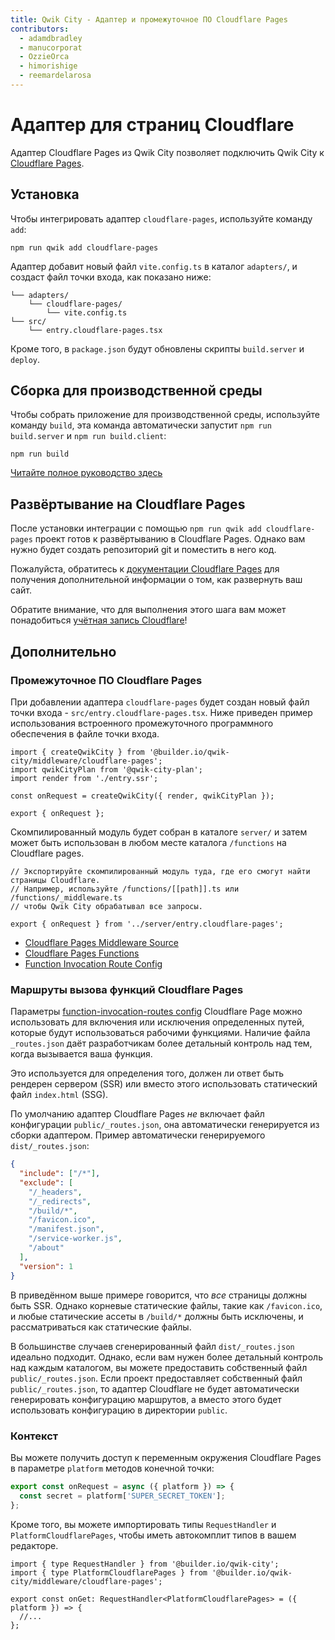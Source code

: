 ```yaml
---
title: Qwik City - Адаптер и промежуточное ПО Cloudflare Pages
contributors:
  - adamdbradley
  - manucorporat
  - OzzieOrca
  - himorishige
  - reemardelarosa
---
```


# Адаптер для страниц Cloudflare

Адаптер Cloudflare Pages из Qwik City позволяет подключить Qwik City к [Cloudflare Pages](https://pages.cloudflare.com/).

## Установка

Чтобы интегрировать адаптер `cloudflare-pages`, используйте команду `add`:

```shell
npm run qwik add cloudflare-pages
```

Адаптер добавит новый файл `vite.config.ts` в каталог `adapters/`, и создаст файл точки входа, как показано ниже:

```shell
└── adapters/
    └── cloudflare-pages/
        └── vite.config.ts
└── src/
    └── entry.cloudflare-pages.tsx
```

Кроме того, в `package.json` будут обновлены скрипты `build.server` и `deploy`.

## Сборка для производственной среды

Чтобы собрать приложение для производственной среды, используйте команду `build`, эта команда автоматически запустит `npm run build.server` и `npm run build.client`:

```shell
npm run build
```

[Читайте полное руководство здесь](https://github.com/BuilderIO/qwik/tree/main/starters/adapters/cloudflare-pages/README.md)

## Развёртывание на Cloudflare Pages

После установки интеграции с помощью `npm run qwik add cloudflare-pages` проект готов к развёртыванию в Cloudflare Pages. Однако вам нужно будет создать репозиторий git и поместить в него код.

Пожалуйста, обратитесь к [документации Cloudflare Pages](https://developers.cloudflare.com/pages/framework-guides/deploy-a-qwik-site/) для получения дополнительной информации о том, как развернуть ваш сайт.

Обратите внимание, что для выполнения этого шага вам может понадобиться [учётная запись Cloudflare](https://dash.cloudflare.com/sign-up?lang=en-US)!

## Дополнительно

### Промежуточное ПО Cloudflare Pages

При добавлении адаптера `cloudflare-pages` будет создан новый файл точки входа - `src/entry.cloudflare-pages.tsx`. Ниже приведен пример использования встроенного промежуточного программного обеспечения в файле точки входа.

```tsx title="src/entry.cloudflare-pages.tsx"
import { createQwikCity } from '@builder.io/qwik-city/middleware/cloudflare-pages';
import qwikCityPlan from '@qwik-city-plan';
import render from './entry.ssr';

const onRequest = createQwikCity({ render, qwikCityPlan });

export { onRequest };
```

Скомпилированный модуль будет собран в каталоге `server/` и затем может быть использован в любом месте каталога `/functions` на Cloudflare pages.

```tsx title="/functions/[[path]].ts"
// Экспортируйте скомпилированный модуль туда, где его смогут найти страницы Cloudflare.
// Например, используйте /functions/[[path]].ts или /functions/_middleware.ts
// чтобы Qwik City обрабатывал все запросы.

export { onRequest } from '../server/entry.cloudflare-pages';
```

- [Cloudflare Pages Middleware Source](https://github.com/BuilderIO/qwik/tree/main/packages/qwik-city/middleware/cloudflare-pages/index.ts)
- [Cloudflare Pages Functions](https://developers.cloudflare.com/pages/platform/functions/)
- [Function Invocation Route Config](https://developers.cloudflare.com/pages/platform/functions/routing/#functions-invocation-routes)

### Маршруты вызова функций Cloudflare Pages

Параметры [function-invocation-routes config](https://developers.cloudflare.com/pages/platform/functions/routing/#functions-invocation-routes/) Cloudflare Page можно использовать для включения или исключения определенных путей, которые будут использоваться рабочими функциями. Наличие файла `_routes.json` даёт разработчикам более детальный контроль над тем, когда вызывается ваша функция.

Это используется для определения того, должен ли ответ быть рендерен сервером (SSR) или вместо этого использовать статический файл `index.html` (SSG).

По умолчанию адаптер Cloudflare Pages _не_ включает файл конфигурации `public/_routes.json`, она автоматически генерируется из сборки адаптером. Пример автоматически генерируемого `dist/_routes.json`:

```json
{
  "include": ["/*"],
  "exclude": [
    "/_headers",
    "/_redirects",
    "/build/*",
    "/favicon.ico",
    "/manifest.json",
    "/service-worker.js",
    "/about"
  ],
  "version": 1
}
```

В приведённом выше примере говорится, что _все_ страницы должны быть SSR. Однако корневые статические файлы, такие как `/favicon.ico`, и любые статические ассеты в `/build/*` должны быть исключены, и рассматриваться как статические файлы.

В большинстве случаев сгенерированный файл `dist/_routes.json` идеально подходит. Однако, если вам нужен более детальный контроль над каждым каталогом, вы можете предоставить собственный файл `public/_routes.json`. Если проект предоставляет собственный файл `public/_routes.json`, то адаптер Cloudflare не будет автоматически генерировать конфигурацию маршрутов, а вместо этого будет использовать конфигурацию в директории `public`.

### Контекст

Вы можете получить доступ к переменным окружения Cloudflare Pages в параметре `platform` методов конечной точки:

```ts
export const onRequest = async ({ platform }) => {
  const secret = platform['SUPER_SECRET_TOKEN'];
};
```

Кроме того, вы можете импортировать типы `RequestHandler` и `PlatformCloudflarePages`, чтобы иметь автокомплит типов в вашем редакторе.

```tsx
import { type RequestHandler } from '@builder.io/qwik-city';
import { type PlatformCloudflarePages } from '@builder.io/qwik-city/middleware/cloudflare-pages';

export const onGet: RequestHandler<PlatformCloudflarePages> = ({ platform }) => {
  //...
};
```
